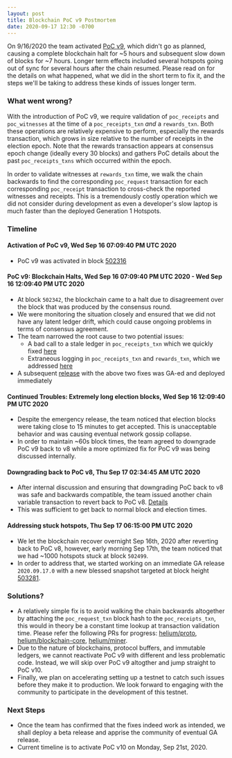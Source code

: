 ```yaml
---
layout: post
title: Blockchain PoC v9 Postmortem
date: 2020-09-17 12:30 -0700
---
```


On 9/16/2020 the team activated
[PoC v9](https://github.com/helium/miner/blob/master/audit/var-43.md), which didn't go as planned,
causing a complete blockchain halt for ~5 hours and subsequent slow down of blocks for ~7 hours.
Longer term effects included several hotspots going out of sync for several hours after the chain
resumed. Please read on for the details on what happened, what we did in the short term to fix it,
and the steps we'll be taking to address these kinds of issues longer term.

### What went wrong?

With the introduction of PoC v9, we require validation of `poc_receipts` and `poc_witnesses` at the
time of a `poc_receipts_txn` _and_ a `rewards_txn`. Both these operations are relatively expensive
to perform, especially the rewards transaction, which grows in size relative to the number of
receipts in the election epoch. Note that the rewards transaction appears at consensus epoch change
(ideally every 30 blocks) and gathers PoC details about the past `poc_receipts_txns` which occurred
within the epoch.

In order to validate witnesses at `rewards_txn` time, we walk the chain backwards to find the
corresponding `poc_request` transaction for each corresponding `poc_receipt` transaction to
cross-check the reported witnesses and receipts. This is a tremendously costly operation which we
did not consider during development as even a developer's slow laptop is much faster than the
deployed Generation 1 Hotspots.

### Timeline

#### Activation of PoC v9, Wed Sep 16 07:09:40 PM UTC 2020

- PoC v9 was activated in block
  [502316](https://github.com/helium/miner/blob/master/audit/var-43.md)

#### PoC v9: Blockchain Halts, Wed Sep 16 07:09:40 PM UTC 2020 - Wed Sep 16 12:09:40 PM UTC 2020

- At block `502342`, the blockchain came to a halt due to disagreement over the block that was
  produced by the consensus round.
- We were monitoring the situation closely and ensured that we did not have any latent ledger drift,
  which could cause ongoing problems in terms of consensus agreement.
- The team narrowed the root cause to two potential issues:
  - A bad call to a stale ledger in `poc_receipts_txn` which we quickly fixed
    [here](https://github.com/helium/blockchain-core/pull/621)
  - Extraneous logging in `poc_receipts_txn` and `rewards_txn`, which we addressed
    [here](https://github.com/helium/blockchain-core/pull/619)
- A subsequent
  [release](https://engineering.helium.com/2020/09/16/blockchain-emergency-release.html) with the
  above two fixes was GA-ed and deployed immediately

#### Continued Troubles: Extremely long election blocks, Wed Sep 16 12:09:40 PM UTC 2020

- Despite the emergency release, the team noticed that election blocks were taking close to 15
  minutes to get accepted. This is unacceptable behavior and was causing eventual network gossip
  collapse.
- In order to maintain ~60s block times, the team agreed to downgrade PoC v9 back to v8 while a more
  optimized fix for PoC v9 was being discussed internally.

#### Downgrading back to PoC v8, Thu Sep 17 02:34:45 AM UTC 2020

- After internal discussion and ensuring that downgrading PoC back to v8 was safe and backwards
  compatible, the team issued another chain variable transaction to revert back to PoC v8.
  [Details](https://github.com/helium/miner/blob/master/audit/var-44.md)
- This was sufficient to get back to normal block and election times.

#### Addressing stuck hotspots, Thu Sep 17 06:15:00 PM UTC 2020

- We let the blockchain recover overnight Sep 16th, 2020 after reverting back to PoC v8, however,
  early morning Sep 17th, the team noticed that we had ~1000 hotspots stuck at block `502499`.
- In order to address that, we started working on an immediate GA release `2020.09.17.0` with a new
  blessed snapshot targeted at block height [503281](https://github.com/helium/miner/pull/515).

### Solutions?

- A relatively simple fix is to avoid walking the chain backwards altogether by attaching the
  `poc_request_txn` block hash to the `poc_receipts_txn`, this would in theory be a constant time
  lookup at transaction validation time. Please refer the following PRs for progress:
  [helium/proto](https://github.com/helium/proto/pull/52),
  [helium/blockchain-core](https://github.com/helium/blockchain-core/pull/622),
  [helium/miner](https://github.com/helium/miner/pull/516).
- Due to the nature of blockchains, protocol buffers, and immutable ledgers, we cannot reactivate
  PoC v9 with different and less problematic code. Instead, we will skip over PoC v9 altogther and
  jump straight to PoC v10.
- Finally, we plan on accelerating setting up a testnet to catch such issues before they make it to
  production. We look forward to engaging with the community to participate in the development of
  this testnet.

### Next Steps

- Once the team has confirmed that the fixes indeed work as intended, we shall deploy a beta release
  and apprise the community of eventual GA release.
- Current timeline is to activate PoC v10 on Monday, Sep 21st, 2020.
